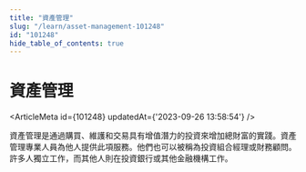 ```yaml
---
title: "資產管理"
slug: "/learn/asset-management-101248"
id: "101248"
hide_table_of_contents: true
---
```



# 資產管理

<ArticleMeta id={101248} updatedAt={'2023-09-26 13:58:54'} />
<div className='border-solid border-b border-t-0 my-4 border-[var(--ifm-color-gray-300)]' />

資產管理是通過購買、維護和交易具有增值潛力的投資來增加總財富的實踐。資產管理專業人員為他人提供此項服務。他們也可以被稱為投資組合經理或財務顧問。許多人獨立工作，而其他人則在投資銀行或其他金融機構工作。
